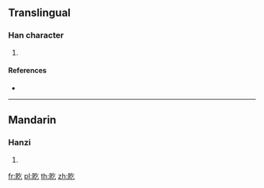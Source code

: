 {{character info/new}}
==Translingual==

===Han character===
{{Han char|rn=109|rad=目|as=03|sn=8|four=68017|canj=BUON}}

# {{defn|Han|sort=目03}}

====References====
* {{Han ref|kx=0800.090|dkj=23138|hdz=42469.110|uh=76F5|ud=30453|bh=CD79|bd=52601}}

----

==Mandarin==

===Hanzi===
{{cmn-hanzi|pin=[[qì]] ([[qi4]])|wg=ch'i<sup>4</sup>}}

# {{defn|lang=cmn|sort=目03}}

[[fr:盵]]
[[pl:盵]]
[[th:盵]]
[[zh:盵]]